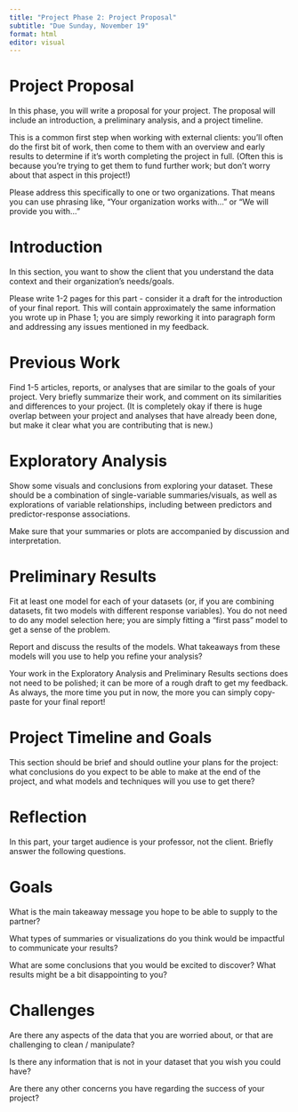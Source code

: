 ```yaml
---
title: "Project Phase 2: Project Proposal"
subtitle: "Due Sunday, November 19"
format: html
editor: visual
---
```


# Project Proposal

In this phase, you will write a proposal for your project. The proposal will include an introduction, a preliminary analysis, and a project timeline. 

This is a common first step when working with external clients: you'll often do the first bit of work, then come to them with an overview and early results to determine if it's worth completing the project in full. (Often this is because you're trying to get them to fund further work; but don't worry about that aspect in this project!)

Please address this specifically to one or two organizations. That means you can use phrasing like, "Your organization works with..." or "We will provide you with..."

# Introduction

In this section, you want to show the client that you understand the data context and their organization's needs/goals.

Please write 1-2 pages for this part - consider it a draft for the introduction of your final report. This will contain approximately the same information you wrote up in Phase 1; you are simply reworking it into paragraph form and addressing any issues mentioned in my feedback.

# Previous Work

Find 1-5 articles, reports, or analyses that are similar to the goals of your project. Very briefly summarize their work, and comment on its similarities and differences to your project. (It is completely okay if there is huge overlap between your project and analyses that have already been done, but make it clear what you are contributing that is new.)

# Exploratory Analysis

Show some visuals and conclusions from exploring your dataset. These should be a combination of single-variable summaries/visuals, as well as explorations of variable relationships, including between predictors and predictor-response associations.

Make sure that your summaries or plots are accompanied by discussion and interpretation.

# Preliminary Results

Fit at least one model for each of your datasets (or, if you are combining datasets, fit two models with different response variables). You do not need to do any model selection here; you are simply fitting a "first pass" model to get a sense of the problem.

Report and discuss the results of the models. What takeaways from these models will you use to help you refine your analysis?

Your work in the Exploratory Analysis and Preliminary Results sections does not need to be polished; it can be more of a rough draft to get my feedback. As always, the more time you put in now, the more you can simply copy-paste for your final report!

# Project Timeline and Goals

This section should be brief and should outline your plans for the project: what conclusions do you expect to be able to make at the end of the project, and what models and techniques will you use to get there?

# Reflection

In this part, your target audience is your professor, not the client. Briefly answer the following questions.

# Goals

What is the main takeaway message you hope to be able to supply to the partner?

What types of summaries or visualizations do you think would be impactful to communicate your results?

What are some conclusions that you would be excited to discover? What results might be a bit disappointing to you?

# Challenges

Are there any aspects of the data that you are worried about, or that are challenging to clean / manipulate?

Is there any information that is not in your dataset that you wish you could have?

Are there any other concerns you have regarding the success of your project?
